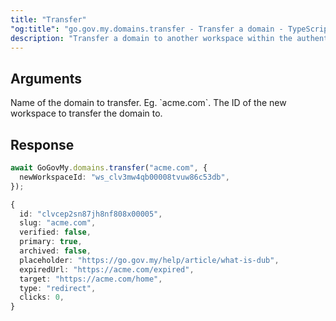 ```yaml
---
title: "Transfer"
"og:title": "go.gov.my.domains.transfer - Transfer a domain - TypeScript SDK"
description: "Transfer a domain to another workspace within the authenticated account."
---
```



## Arguments

<ParamField body="slug" type="string">
  Name of the domain to transfer. Eg. `acme.com`.
</ParamField>

<ParamField body="newWorkspaceId" type="string">
  The ID of the new workspace to transfer the domain to.
</ParamField>

## Response

<DomainResponse />

<RequestExample>

```ts
await GoGovMy.domains.transfer("acme.com", {
  newWorkspaceId: "ws_clv3mw4qb00008tvuw86c53db",
});
```

</RequestExample>

<ResponseExample>

```ts
{
  id: "clvcep2sn87jh8nf808x00005",
  slug: "acme.com",
  verified: false,
  primary: true,
  archived: false,
  placeholder: "https://go.gov.my/help/article/what-is-dub",
  expiredUrl: "https://acme.com/expired",
  target: "https://acme.com/home",
  type: "redirect",
  clicks: 0,
}
```

</ResponseExample>
